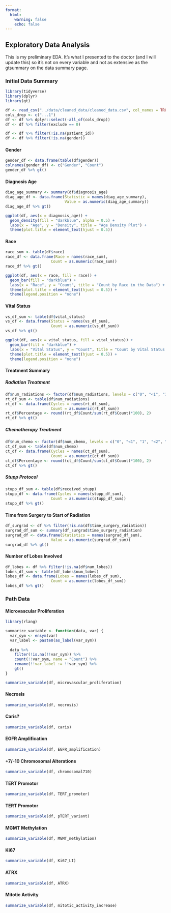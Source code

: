 ```yaml
---
format:
  html: 
    warning: false 
    echo: false 
---
```


## Exploratory Data Analysis

This is my preliminary EDA. It's what I presented to the doctor (and I will update this) so it's not on every variable and not as extensive as the gtsummary on the data summary page. 

### Initial Data Summary 

```r
library(tidyverse)
library(dplyr)
library(gt)

df <- read_csv("../data/cleaned_data/cleaned_data.csv", col_names = TRUE)
cols_drop <- c("...1")
df <- df %>% dplyr::select(-all_of(cols_drop))
df <- df %>% filter(exclude == 0)

df <- df %>% filter(!is.na(patient_id))
df <- df %>% filter(!is.na(gender))
```

#### Gender 

```r
gender_df <- data.frame(table(df$gender))
colnames(gender_df) <- c("Gender", "Count")
gender_df %>% gt()
```

#### Diagnosis Age

```r
diag_age_summary <- summary(df$diagnosis_age)
diag_age_df <- data.frame(Statistic = names(diag_age_summary),
                          Value = as.numeric(diag_age_summary))
diag_age_df %>% gt()

ggplot(df, aes(x = diagnosis_age)) +
  geom_density(fill = "darkblue", alpha = 0.5) +
  labs(x = "Age", y = "Density", title = "Age Density Plot") +
  theme(plot.title = element_text(hjust = 0.5))
```
#### Race

```r

race_sum <- table(df$race)
race_df <- data.frame(Race = names(race_sum),
                    Count = as.numeric(race_sum))
race_df %>% gt()

ggplot(df, aes(x = race, fill = race)) + 
  geom_bar(fill = "darkblue") + 
  labs(x = "Race", y = "Count", title = "Count by Race in the Data") + 
  theme(plot.title = element_text(hjust = 0.5)) +
  theme(legend.position = "none")
```


#### Vital Status

```r
vs_df_sum <- table(df$vital_status)
vs_df <- data.frame(Status = names(vs_df_sum),
                    Count = as.numeric(vs_df_sum))
vs_df %>% gt()

ggplot(df, aes(x = vital_status, fill = vital_status)) + 
  geom_bar(fill = "darkblue") + 
  labs(x = "Vital Status", y = "Count", title = "Count by Vital Status in the Data") + 
  theme(plot.title = element_text(hjust = 0.5)) +
  theme(legend.position = "none")
```

#### Treatment Summary 

##### Radiation Treatment 

```r
df$num_radiations <- factor(df$num_radiations, levels = c("0", "<1", "1", "<2", "2", "≥3"))
rt_df_sum <- table(df$num_radiations)
rt_df <- data.frame(Cycles = names(rt_df_sum),
                    Count = as.numeric(rt_df_sum))
rt_df$Percentage <- round((rt_df$Count/sum(rt_df$Count)*100), 2)
rt_df %>% gt()
```

##### Chemotherapy Treatment 

```r
df$num_chemo <- factor(df$num_chemo, levels = c("0", "<1", "1", "<2", "2", "≥3"))
ct_df_sum <- table(df$num_chemo)
ct_df <- data.frame(Cycles = names(ct_df_sum),
                    Count = as.numeric(ct_df_sum))
ct_df$Percentage <- round((ct_df$Count/sum(ct_df$Count)*100), 2)
ct_df %>% gt()
```

##### Stupp Protocol 

```r
stupp_df_sum <- table(df$received_stupp)
stupp_df <- data.frame(Cycles = names(stupp_df_sum),
                    Count = as.numeric(stupp_df_sum))
stupp_df %>% gt()
```

#### Time from Surgery to Start of Radiation 

```r
df_surgrad <- df %>% filter(!is.na(df$time_surgery_radiation))
surgrad_df_sum <- summary(df_surgrad$time_surgery_radiation)
surgrad_df <- data.frame(Statistics = names(surgrad_df_sum),
                    Value = as.numeric(surgrad_df_sum))
surgrad_df %>% gt()
```

#### Number of Lobes Involved

```r
df_lobes <- df %>% filter(!is.na(df$num_lobes))
lobes_df_sum <- table(df_lobes$num_lobes)
lobes_df <- data.frame(Lobes = names(lobes_df_sum),
                    Count = as.numeric(lobes_df_sum))
lobes_df %>% gt()
```

### Path Data

#### Microvascular Proliferation

```r
library(rlang)

summarize_variable <- function(data, var) {
  var_sym <- ensym(var)
  var_label <- paste0(as_label(var_sym))
  
  data %>%
    filter(!is.na(!!var_sym)) %>%
    count(!!var_sym, name = "Count") %>%
    rename(!!var_label := !!var_sym) %>%
    gt()
}

summarize_variable(df, microvascular_proliferation)
```

#### Necrosis

```r
summarize_variable(df, necrosis)
```

#### Caris?

```r
summarize_variable(df, caris)
```

#### EGFR Amplification

```r
summarize_variable(df, EGFR_amplification)
```

#### +7/-10 Chromosomal Alterations

```r
summarize_variable(df, chromosomal710)
```

#### TERT Promotor

```r
summarize_variable(df, TERT_promoter)
```

#### TERT Promotor

```r
summarize_variable(df, pTERT_variant)
```

#### MGMT Methylation

```r
summarize_variable(df, MGMT_methylation)
```

#### Ki67

```r
summarize_variable(df, Ki67_LI)
```

#### ATRX

```r
summarize_variable(df, ATRX)
```

#### Mitotic Activity

```r
summarize_variable(df, mitotic_activity_increase)

```
